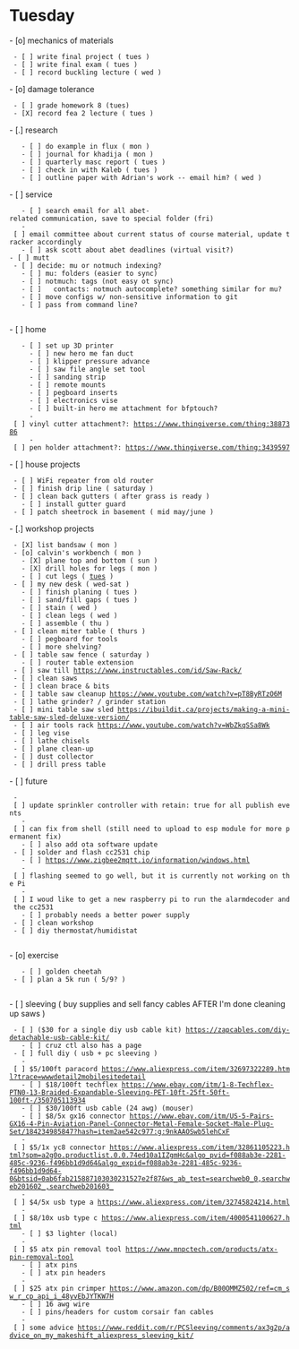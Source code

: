 = Tuesday = 

- [o] mechanics of materials
  - [ ] write final project ( tues )
  - [ ] write final exam ( tues )
  - [ ] record buckling lecture ( wed )

- [o] damage tolerance
  - [ ] grade homework 8 (tues)
  - [X] record fea 2 lecture ( tues )
 
- [.] research
	- [ ] do example in flux ( mon )
	- [ ] journal for khadija ( mon )
	- [ ] quarterly masc report ( tues )
	- [ ] check in with Kaleb ( tues )
	- [ ] outline paper with Adrian's work -- email him? ( wed )
 
- [ ] service
	- [ ] search email for all abet-related communication, save to special folder (fri)
	- [ ] email committee about current status of course material, update tracker accordingly
	- [ ] ask scott about abet deadlines (virtual visit?)
 - [ ] mutt
  - [ ] decide: mu or notmuch indexing?
    - [ ] mu: folders (easier to sync)
    - [ ] notmuch: tags (not easy ot sync)
	- [ ]	contacts: notmuch autocomplete? something similar for mu?
	- [ ] move configs w/ non-sensitive information to git
	- [ ] pass from command line?
	
- [ ] home
    - [ ] set up 3D printer
      - [ ] new hero me fan duct
      - [ ] klipper pressure advance
      - [ ] saw file angle set tool
      - [ ] sanding strip 
      - [ ] remote mounts
      - [ ] pegboard inserts
      - [ ] electronics vise
      - [ ] built-in hero me attachment for bfptouch?
      - [ ] vinyl cutter attachment?: https://www.thingiverse.com/thing:3887386
      - [ ] pen holder attachment?: https://www.thingiverse.com/thing:3439597

- [ ] house projects
  - [ ] WiFi repeater from old router
  - [ ] finish drip line ( saturday )
  - [ ] clean back gutters ( after grass is ready )
    - [ ] install gutter guard
  - [ ] patch sheetrock in basement ( mid may/june )
 
- [.] workshop projects
  - [X] list bandsaw ( mon )
  - [o] calvin's workbench ( mon )
    - [X] plane top and bottom ( sun )
    - [X] drill holes for legs ( mon )
    - [ ] cut legs ( [[tues]] )
  - [ ] my new desk ( wed-sat )
    - [ ] finish planing ( tues )
    - [ ] sand/fill gaps ( tues )
    - [ ] stain ( wed )
    - [ ] clean legs ( wed )
    - [ ] assemble ( thu )
  - [ ] clean miter table ( thurs )
    - [ ] pegboard for tools
    - [ ] more shelving?
  - [ ] table saw fence ( saturday )
    - [ ] router table extension
  - [ ] saw till https://www.instructables.com/id/Saw-Rack/
  - [ ] clean saws
  - [ ] clean brace & bits
  - [ ] table saw cleanup https://www.youtube.com/watch?v=pT8ByRTzO6M
  - [ ] lathe grinder? / grinder station
  - [ ] mini table saw sled https://ibuildit.ca/projects/making-a-mini-table-saw-sled-deluxe-version/
  - [ ] air tools rack https://www.youtube.com/watch?v=WbZkqSSa8Wk
  - [ ] leg vise
  - [ ] lathe chisels
  - [ ] plane clean-up
  - [ ] dust collector
  - [ ] drill press table
 
- [ ] future
  - [ ] update sprinkler controller with retain: true for all publish events
    - [ ] can fix from shell (still need to upload to esp module for more permanent fix)
    - [ ] also add ota software update
  - [ ] solder and flash cc2531 chip
    - [ ] https://www.zigbee2mqtt.io/information/windows.html
    - [ ] flashing seemed to go well, but it is currently not working on the Pi
    - [ ] I woud like to get a new raspberry pi to run the alarmdecoder and the cc2531
    - [ ] probably needs a better power supply
  - [ ] clean workshop
  - [ ] diy thermostat/humidistat
    
- [o] exercise
	- [ ] golden cheetah
  - [ ] plan a 5k run ( 5/9? )
  
- [ ] sleeving ( buy supplies and sell fancy cables AFTER I'm done cleaning up saws )
  - [ ] ($30 for a single diy usb cable kit) https://zapcables.com/diy-detachable-usb-cable-kit/
    - [ ] cruz ctl also has a page
  - [ ] full diy ( usb + pc sleeving )
    - [ ] $5/100ft paracord https://www.aliexpress.com/item/32697322289.html?trace=wwwdetail2mobilesitedetail
    - [ ] $18/100ft techflex https://www.ebay.com/itm/1-8-Techflex-PTN0-13-Braided-Expandable-Sleeving-PET-10ft-25ft-50ft-100ft-/350705113934
    - [ ] $30/100ft usb cable (24 awg) (mouser)
    - [ ] $8/5x gx16 connector https://www.ebay.com/itm/US-5-Pairs-GX16-4-Pin-Aviation-Panel-Connector-Metal-Female-Socket-Male-Plug-Set/184234985847?hash=item2ae542c977:g:9nkAAOSwb5lehCxF
    - [ ] $5/1x yc8 connector https://www.aliexpress.com/item/32861105223.html?spm=a2g0o.productlist.0.0.74ed10a1IZgmHc&algo_pvid=f088ab3e-2281-485c-9236-f496bb1d9d64&algo_expid=f088ab3e-2281-485c-9236-f496bb1d9d64-0&btsid=0ab6fab215887103030231527e2f87&ws_ab_test=searchweb0_0,searchweb201602_,searchweb201603_
    - [ ] $4/5x usb type a https://www.aliexpress.com/item/32745824214.html
    - [ ] $8/10x usb type c https://www.aliexpress.com/item/4000541100627.html
    - [ ] $3 lighter (local)
    - [ ] $5 atx pin removal tool https://www.mnpctech.com/products/atx-pin-removal-tool
    - [ ] atx pins
    - [ ] atx pin headers
    - [ ] $25 atx pin crimper https://www.amazon.com/dp/B00OMMZ502/ref=cm_sw_r_cp_api_i_48yvEbJYTKW7H
    - [ ] 16 awg wire
    - [ ] pins/headers for custom corsair fan cables
    - [ ] some advice https://www.reddit.com/r/PCSleeving/comments/ax3g2p/advice_on_my_makeshift_aliexpress_sleeving_kit/

